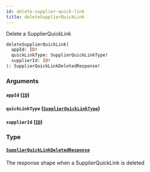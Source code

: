 ```yaml
---
id: delete-supplier-quick-link
title: deleteSupplierQuickLink
---
```



Delete a SupplierQuickLink


```graphql
deleteSupplierQuickLink(
  appId: ID!
  quickLinkType: SupplierQuickLinkType!
  supplierId: ID!
): SupplierQuickLinkDeletedResponse!

```


### Arguments

#### `appId` ([`ID`](/developers/supplier-apis/supply-api/graphql/reference/scalars/id))




#### `quickLinkType` ([`SupplierQuickLinkType`](/developers/supplier-apis/supply-api/graphql/reference/enums/supplier-quick-link-type))




#### `supplierId` ([`ID`](/developers/supplier-apis/supply-api/graphql/reference/scalars/id))




### Type

#### [`SupplierQuickLinkDeletedResponse`](/developers/supplier-apis/supply-api/graphql/reference/objects/supplier-quick-link-deleted-response) 

The response shape when a SupplierQuickLink is deleted




